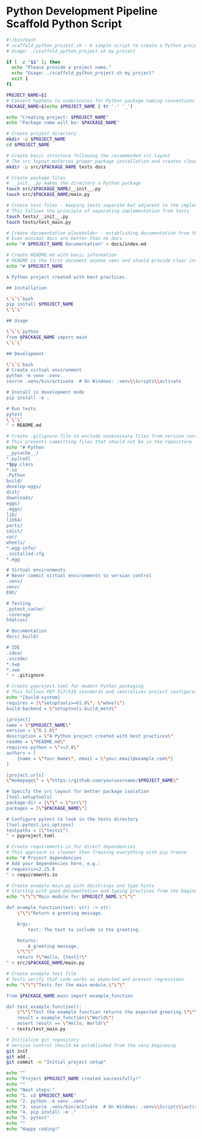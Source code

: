 # Python Development Pipeline Scaffold Python Script

```bash
#!/bin/bash
# scaffold_python_project.sh - A simple script to create a Python project with best practices
# Usage: ./scaffold_python_project.sh my_project

if [ -z "$1" ]; then
  echo "Please provide a project name."
  echo "Usage: ./scaffold_python_project.sh my_project"
  exit 1
fi

PROJECT_NAME=$1
# Convert hyphens to underscores for Python package naming conventions
PACKAGE_NAME=$(echo $PROJECT_NAME | tr '-' '_')

echo "Creating project: $PROJECT_NAME"
echo "Package name will be: $PACKAGE_NAME"

# Create project directory
mkdir -p $PROJECT_NAME
cd $PROJECT_NAME

# Create basic structure following the recommended src layout
# The src layout enforces proper package installation and creates clear boundaries
mkdir -p src/$PACKAGE_NAME tests docs

# Create package files
# __init__.py makes the directory a Python package
touch src/$PACKAGE_NAME/__init__.py
touch src/$PACKAGE_NAME/main.py

# Create test files - keeping tests separate but adjacent to the implementation
# This follows the principle of separating implementation from tests
touch tests/__init__.py
touch tests/test_main.py

# Create documentation placeholder - establishing documentation from the start
# Even minimal docs are better than no docs
echo "# $PROJECT_NAME Documentation" > docs/index.md

# Create README.md with basic information
# README is the first document anyone sees and should provide clear instructions
echo "# $PROJECT_NAME

A Python project created with best practices.

## Installation

\`\`\`bash
pip install $PROJECT_NAME
\`\`\`

## Usage

\`\`\`python
from $PACKAGE_NAME import main
\`\`\`

## Development

\`\`\`bash
# Create virtual environment
python -m venv .venv
source .venv/bin/activate  # On Windows: .venv\\Scripts\\activate

# Install in development mode
pip install -e .

# Run tests
pytest
\`\`\`
" > README.md

# Create .gitignore file to exclude unnecessary files from version control
# This prevents committing files that should not be in the repository
echo "# Python
__pycache__/
*.py[cod]
*$py.class
*.so
.Python
build/
develop-eggs/
dist/
downloads/
eggs/
.eggs/
lib/
lib64/
parts/
sdist/
var/
wheels/
*.egg-info/
.installed.cfg
*.egg

# Virtual environments
# Never commit virtual environments to version control
.venv/
venv/
ENV/

# Testing
.pytest_cache/
.coverage
htmlcov/

# Documentation
docs/_build/

# IDE
.idea/
.vscode/
*.swp
*.swo
" > .gitignore

# Create pyproject.toml for modern Python packaging
# This follows PEP 517/518 standards and centralizes project configuration
echo "[build-system]
requires = [\"setuptools>=61.0\", \"wheel\"]
build-backend = \"setuptools.build_meta\"

[project]
name = \"$PROJECT_NAME\"
version = \"0.1.0\"
description = \"A Python project created with best practices\"
readme = \"README.md\"
requires-python = \">=3.8\"
authors = [
    {name = \"Your Name\", email = \"your.email@example.com\"}
]

[project.urls]
\"Homepage\" = \"https://github.com/yourusername/$PROJECT_NAME\"

# Specify the src layout for better package isolation
[tool.setuptools]
package-dir = {\"\" = \"src\"}
packages = [\"$PACKAGE_NAME\"]

# Configure pytest to look in the tests directory
[tool.pytest.ini_options]
testpaths = [\"tests\"]
" > pyproject.toml

# Create requirements.in for direct dependencies
# This approach is cleaner than freezing everything with pip freeze
echo "# Project dependencies
# Add your dependencies here, e.g.:
# requests>=2.25.0
" > requirements.in

# Create example main.py with docstrings and type hints
# Starting with good documentation and typing practices from the beginning
echo "\"\"\"Main module for $PROJECT_NAME.\"\"\"

def example_function(text: str) -> str:
    \"\"\"Return a greeting message.

    Args:
        text: The text to include in the greeting.

    Returns:
        A greeting message.
    \"\"\"
    return f\"Hello, {text}!\"
" > src/$PACKAGE_NAME/main.py

# Create example test file
# Tests verify that code works as expected and prevent regressions
echo "\"\"\"Tests for the main module.\"\"\"

from $PACKAGE_NAME.main import example_function

def test_example_function():
    \"\"\"Test the example function returns the expected greeting.\"\"\"
    result = example_function(\"World\")
    assert result == \"Hello, World!\"
" > tests/test_main.py

# Initialize git repository
# Version control should be established from the very beginning
git init
git add .
git commit -m "Initial project setup"

echo ""
echo "Project $PROJECT_NAME created successfully!"
echo ""
echo "Next steps:"
echo "1. cd $PROJECT_NAME"
echo "2. python -m venv .venv"
echo "3. source .venv/bin/activate  # On Windows: .venv\\Scripts\\activate"
echo "4. pip install -e ."
echo "5. pytest"
echo ""
echo "Happy coding!"
```
